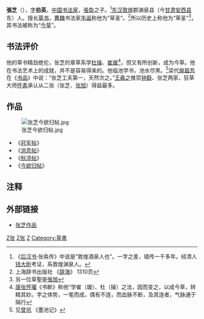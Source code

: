 <!-- 檔案不存在 [[File:張芝冠军帖.jpg|thumb]] -->
'''張芝'''（{{bd|？||192年|catIdx=Z}}），[[表字|字]]'''伯英'''，[[中国|中国]][[书法家|书法家]]，[[張奐|張奐]]之子。<ref>《[[后汉书|后汉书]]·张奂传》中说是“敦煌酒泉人也”。一字之差，错传一千多年。经清人[[钱大昕|钱大昕]]考证，系敦煌渊泉人。</ref>[[东汉|东汉]][[敦煌|敦煌]]郡渊泉县（今[[甘肃|甘肃]][[安西县|安西县]]东）人。擅长[[草书|草书]]，[[曹魏|曹魏]]书法家[[韦诞|韦诞]]称他为“草圣”。<ref>上海辞书出版社 《[[辞海|辞海]]》 1310页</ref>所以历史上称他为“草圣”<ref>另一位草聖是[[張旭|張旭]]</ref>，其书法被称为“[[今草|今草]]”。

== 书法评价 ==
他的草书精劲绝伦，张芝的章草系学[[杜操|杜操]]、[[崔瑗|崔瑗]]<ref>[[唐|唐]][[张怀瓘|张怀瓘]]《书断》称他“学崔（瑗）、杜（操）之法，因而变之，以成今草，转精其妙。字之体势，一笔而成，偶有不连，而血脉不断，及其连者，气脉通于隔行</ref>，但又有所创新，成为今草。他在书法艺术上的成就，并不是容易得来的。他临池学书，池水尽黑。<ref>见[[曾巩|曾巩]] 《墨池记》</ref>梁代[[庾肩吾|庾肩吾]]在《[[书品|书品]]》中说：“张芝工夫第一，天然次之。”[[王羲之|王羲之]]推崇[[钟繇|钟繇]]、张芝两家，狂草大师[[怀素|怀素]]承认从二张（张芝、[[张旭|张旭]]）得益最多。

== 作品 ==
[[File:张芝今欲归帖.jpg|thumb]]
* 《[[冠军帖|冠军帖]]》
* 《[[消息帖|消息帖]]》
* 《[[秋凉帖|秋凉帖]]》
* 《[[今欲归帖|今欲归帖]]》

== 注释 ==
<div class="references-small">
<references />
</div>

== 外部链接 ==
* [https://web.archive.org/web/20060703213222/http://www.zgshj.net/html/225/5737.html 张芝作品]

[[Category:漢朝書法家|Z张]]
[[Category:瓜州人|Z张]]
[[Category:张姓|Z]]
[[Category:草書|Category:草書]]